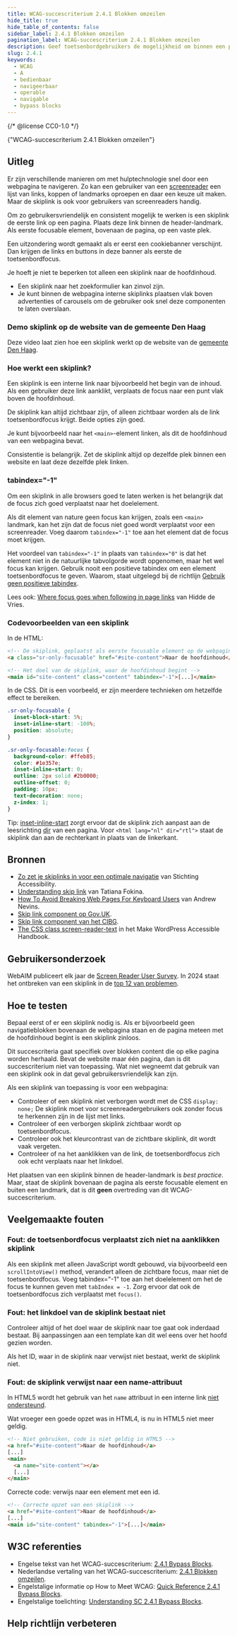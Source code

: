 ```yaml
---
title: WCAG-succescriterium 2.4.1 Blokken omzeilen
hide_title: true
hide_table_of_contents: false
sidebar_label: 2.4.1 Blokken omzeilen
pagination_label: WCAG-succescriterium 2.4.1 Blokken omzeilen
description: Geef toetsenbordgebruikers de mogelijkheid om binnen een pagina sneller te navigeren door onderdelen te kunnen overslaan.
slug: 2.4.1
keywords:
  - WCAG
  - A
  - bedienbaar
  - navigeerbaar
  - operable
  - navigable
  - bypass blocks
---
```


{/* @license CC0-1.0 */}


<WcagHeadingGroup level={1} conformanceLevel="Niveau A">
  {"WCAG-succescriterium 2.4.1 Blokken omzeilen"}
</WcagHeadingGroup>

## Uitleg

<Summary />

Er zijn verschillende manieren om met hulptechnologie snel door een webpagina te navigeren. Zo kan een gebruiker van een [screenreader](/woordenlijst/#screenreader) een lijst van links, koppen of landmarks oproepen en daar een keuze uit maken. Maar de skiplink is ook voor gebruikers van screenreaders handig.

Om zo gebruikersvriendelijk en consistent mogelijk te werken is een skiplink de eerste link op een pagina. Plaats deze link binnen de header-landmark. Als eerste focusable element, bovenaan de pagina, op een vaste plek.

Een uitzondering wordt gemaakt als er eerst een cookiebanner verschijnt. Dan krijgen de links en buttons in deze banner als eerste de toetsenbordfocus.

Je hoeft je niet te beperken tot alleen een skiplink naar de hoofdinhoud.

- Een skiplink naar het zoekformulier kan zinvol zijn.
- Je kunt binnen de webpagina interne skiplinks plaatsen vlak boven advertenties of carousels om de gebruiker ook snel deze componenten te laten overslaan.

### Demo skiplink op de website van de gemeente Den Haag

Deze video laat zien hoe een skiplink werkt op de website van de [gemeente Den Haag](https://www.denhaag.nl/nl/).

<VideoPlayer id="CULH5Iq9Tr8" title="Demo skiplink op de website van de gemeente Den Haag" />

### Hoe werkt een skiplink?

Een skiplink is een interne link naar bijvoorbeeld het begin van de inhoud. Als een gebruiker deze link aanklikt, verplaats de focus naar een punt vlak boven de hoofdinhoud.

De skiplink kan altijd zichtbaar zijn, of alleen zichtbaar worden als de link toetsenbordfocus krijgt. Beide opties zijn goed.

Je kunt bijvoorbeeld naar het `<main>`-element linken, als dit de hoofdinhoud van een webpagina bevat.

Consistentie is belangrijk. Zet de skiplink altijd op dezelfde plek binnen een website en laat deze dezelfde plek linken.

### tabindex="-1"

Om een skiplink in alle browsers goed te laten werken is het belangrijk dat de focus zich goed verplaatst naar het doelelement.

Als dit element van nature geen focus kan krijgen, zoals een `<main>` landmark, kan het zijn dat de focus niet goed wordt verplaatst voor een screenreader. Voeg daarom `tabindex="-1"` toe aan het element dat de focus moet krijgen.

Het voordeel van `tabindex="-1"` in plaats van `tabindex="0"` is dat het element niet in de natuurlijke tabvolgorde wordt opgenomen, maar het wel focus kan krijgen. Gebruik nooit een positieve tabindex om een element toetsenbordfocus te geven. Waarom, staat uitgelegd bij de richtlijn [Gebruik geen positieve tabindex](/richtlijnen/formulieren/toetsenbord/#gebruik-geen-positieve-tabindex).

Lees ook: [<span lang="en">Where focus goes when following in page links</span>](https://hidde.blog/where-focus-goes-when-following-in-page-links/) van Hidde de Vries.

### Codevoorbeelden van een skiplink

In de HTML:

```html
<!-- De skiplink, geplaatst als eerste focusable element op de webpagina -->
<a class="sr-only-focusable" href="#site-content">Naar de hoofdinhoud</a>
```

```html
<!-- Het doel van de skiplink, waar de hoofdinhoud begint -->
<main id="site-content" class="content" tabindex="-1">[...]</main>
```

In de CSS. Dit is een voorbeeld, er zijn meerdere technieken om hetzelfde effect te bereiken.

```css
.sr-only-focusable {
  inset-block-start: 5%;
  inset-inline-start: -100%;
  position: absolute;
}

.sr-only-focusable:focus {
  background-color: #ffeb85;
  color: #1e357e;
  inset-inline-start: 0;
  outline: 2px solid #2b0000;
  outline-offset: 0;
  padding: 10px;
  text-decoration: none;
  z-index: 1;
}
```

Tip: [inset-inline-start](https://developer.mozilla.org/en-US/docs/Web/CSS/inset-inline-start) zorgt ervoor dat de skiplink zich aanpast aan de leesrichting [dir](https://developer.mozilla.org/en-US/docs/Web/HTML/Global_attributes#dir) van een pagina.
Voor `<html lang="nl" dir="rtl">` staat de skiplink dan aan de rechterkant in plaats van de linkerkant.

## Bronnen

- [Zo zet je skiplinks in voor een optimale navigatie](https://www.accessibility.nl/kennis/zo-zet-je-skiplinks-voor-een-optimale-navigatie) van Stichting Accessibility.
- [<span lang="en">Understanding skip link</span>](https://tatiana-fokina-blog.ru/en/articles/understanding-a-skip-link/) van Tatiana Fokina.
- [<span lang="en">How To Avoid Breaking Web Pages For Keyboard Users</span>](https://www.tpgi.com/how-to-avoid-breaking-web-pages-for-keyboard-users/) van Andrew Nevins.
- [Skip link component op Gov.UK](https://design-system.service.gov.uk/components/skip-link/).
- [Skip link component van het CIBG](https://designsystem.cibg.nl/componenten/skiplink/).
- [<span lang="en">The CSS class screen-reader-text</span>](https://make.wordpress.org/accessibility/handbook/markup/the-css-class-screen-reader-text/) in het Make WordPress Accessible Handbook.

## Gebruikersonderzoek

WebAIM publiceert elk jaar de [<span lang="en">Screen Reader User Survey</span>](https://webaim.org/projects/screenreadersurvey10/). In 2024 staat het ontbreken van een skiplink in de [top 12 van problemen](https://webaim.org/projects/screenreadersurvey10/#problematic).

<CTAGebruikersonderzoek />

## Hoe te testen

Bepaal eerst of er een skiplink nodig is. Als er bijvoorbeeld geen navigatieblokken bovenaan de webpagina staan en de pagina meteen met de hoofdinhoud begint is een skiplink zinloos.

Dit succescriteria gaat specifiek over blokken content die op elke pagina worden herhaald. Bevat de website maar één pagina, dan is dit succescriterium niet van toepassing. Wat niet wegneemt dat gebruik van een skiplink ook in dat geval gebruikersvriendelijk kan zijn.

Als een skiplink van toepassing is voor een webpagina:

- Controleer of een skiplink niet verborgen wordt met de CSS `display: none;` De skiplink moet voor screenreadergebruikers ook zonder focus te herkennen zijn in de lijst met links.
- Controleer of een verborgen skiplink zichtbaar wordt op toetsenbordfocus.
- Controleer ook het kleurcontrast van de zichtbare skiplink, dit wordt vaak vergeten.
- Controleer of na het aanklikken van de link, de toetsenbordfocus zich ook echt verplaats naar het linkdoel.

Het plaatsen van een skiplink binnen de header-landmark is _best practice_. Maar, staat de skiplink bovenaan de pagina als eerste focusable element en buiten een landmark, dat is dit **geen** overtreding van dit WCAG-succescriterium.

## Veelgemaakte fouten

### Fout: de toetsenbordfocus verplaatst zich niet na aanklikken skiplink

Als een skiplink met alleen JavaScript wordt gebouwd, via bijvoorbeeld een `scrollIntoView()` method, verandert alleen de zichtbare focus, maar niet de toetsenbordfocus.
Voeg tabindex="-1" toe aan het doelelement om het de focus te kunnen geven met `tabIndex = -1`. Zorg ervoor dat ook de toetsenbordfocus zich verplaatst met `focus()`.

### Fout: het linkdoel van de skiplink bestaat niet

Controleer altijd of het doel waar de skiplink naar toe gaat ook inderdaad bestaat. Bij aanpassingen aan een template kan dit wel eens over het hoofd gezien worden.

Als het ID, waar in de skiplink naar verwijst niet bestaat, werkt de skiplink niet.

### Fout: de skiplink verwijst naar een name-attribuut

In HTML5 wordt het gebruik van het `name` attribuut in een interne link [niet ondersteund](https://html.spec.whatwg.org/multipage/obsolete.html#obsolete-but-conforming-features).

Wat vroeger een goede opzet was in HTML4, is nu in HTML5 niet meer geldig.

```html
<!-- Niet gebruiken, code is niet geldig in HTML5 -->
<a href="#site-content">Naar de hoofdinhoud</a>
[...]
<main>
  <a name="site-content"></a>
  [...]
</main>
```

Correcte code: verwijs naar een element met een id.

```html
<!-- Correcte opzet van een skiplink -->
<a href="#site-content">Naar de hoofdinhoud</a>
[...]
<main id="site-content" tabindex="-1">[...]</main>
```

## W3C referenties

- Engelse tekst van het WCAG-succescriterium: [<span lang="en">2.4.1 Bypass Blocks</span>](https://www.w3.org/TR/WCAG22/#bypass-blocks).
- Nederlandse vertaling van het WCAG-succescriterium: [2.4.1 Blokken omzeilen](https://www.w3.org/Translations/WCAG22-nl/#bypass-blocks).
- Engelstalige informatie op <span lang="en">How to Meet WCAG</span>: [<span lang="en">Quick Reference 2.4.1 Bypass Blocks</span>](https://www.w3.org/WAI/WCAG22/quickref/#bypass-blocks).
- Engelstalige toelichting: [<span lang="en">Understanding SC 2.4.1 Bypass Blocks</span>](https://www.w3.org/WAI/WCAG22/Understanding/bypass-blocks.html).

<Disclaimer />

## Help richtlijn verbeteren

<Markdown omitH1 headinglevel={3}>
  <WCAGFooterInfo />
</Markdown>
